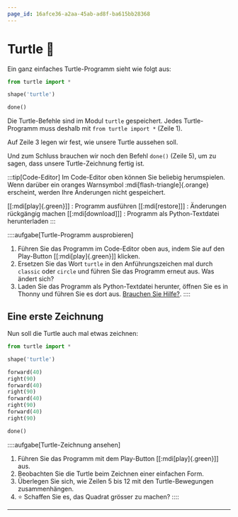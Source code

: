 ```yaml
---
page_id: 16afce36-a2aa-45ab-ad8f-ba615bb28368
---
```



# Turtle 🐢
Ein ganz einfaches Turtle-Programm sieht wie folgt aus:

```py live_py title=einfaches__turtle__programm.py
from turtle import *

shape('turtle')

done()
```

Die Turtle-Befehle sind im Modul `turtle` gespeichert. Jedes Turtle-Programm muss deshalb mit `from turtle import *` (Zeile 1).

Auf Zeile 3 legen wir fest, wie unsere Turtle aussehen soll.

Und zum Schluss brauchen wir noch den Befehl `done()` (Zeile 5), um zu sagen, dass unsere Turtle-Zeichnung fertig ist.

:::tip[Code-Editor]
Im Code-Editor oben können Sie beliebig herumspielen. Wenn darüber ein oranges Warnsymbol :mdi[flash-triangle]{.orange} erscheint, werden Ihre Änderungen nicht gespeichert.

[[:mdi[play]{.green}]]
: Programm ausführen
[[:mdi[restore]]]
: Änderungen rückgängig machen
[[:mdi[download]]]
: Programm als Python-Textdatei herunterladen
:::

::::aufgabe[Turtle-Programm ausprobieren]
<TaskState id='fc0b4616-9790-46b3-a756-edd622855038' />

1. Führen Sie das Programm im Code-Editor oben aus, indem Sie auf den Play-Button [[:mdi[play]{.green}]] klicken.
2. Ersetzen Sie das Wort `turtle` in den Anführungszeichen mal durch `classic` oder `circle` und führen Sie das Programm erneut aus. Was ändert sich?
3. Laden Sie das Programm als Python-Textdatei herunter, öffnen Sie es in Thonny und führen Sie es dort aus. [Brauchen Sie Hilfe?](../Thonny/Thonny-Verwenden#benutzeroberfläche).
::::

## Eine erste Zeichnung
Nun soll die Turtle auch mal etwas zeichnen:

```py live_py title=erste__turtle__zeichnung.py
from turtle import *

shape('turtle')

forward(40)
right(90)
forward(40)
right(90)
forward(40)
right(90)
forward(40)
right(90)

done()
```

::::aufgabe[Turtle-Zeichnung ansehen]
<TaskState id='3be5f7f6-0183-4ea9-9ea8-20393546bdd6'/>
1. Führen Sie das Programm mit dem Play-Button [[:mdi[play]{.green}]] aus.
2. Beobachten Sie die Turtle beim Zeichnen einer einfachen Form.
3. Überlegen Sie sich, wie Zeilen 5 bis 12 mit den Turtle-Bewegungen zusammenhängen.
4. ⭐️ Schaffen Sie es, das Quadrat grösser zu machen?
::::

---